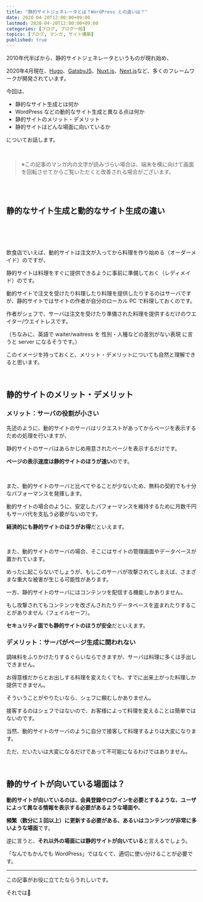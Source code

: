 ```yaml
---
title: "静的サイトジェネレータとは？WordPress との違いは？"
date: 2020-04-20T12:00:00+09:00
lastmod: 2020-04-20T12:00:00+09:00
categories: [ブログ, ブログ一般]
topics: [ブログ, マンガ, サイト構築]
published: true
---
```


2010年代半ばから、静的サイトジェネレータというものが現れ始め、

2020年4月現在、[Hugo](https://gohugo.io/)、[GatsbyJS](https://www.gatsbyjs.org/)、[Nuxt.js](https://ja.nuxtjs.org/)、[Next.js](https://nextjs.org/)など、多くのフレームワークが開発されています。

今回は、

- 静的なサイト生成とは何か
- WordPress などの動的なサイト生成と異なる点は何か
- 静的サイトのメリット・デメリット
- 静的サイトはどんな場面に向いているか

についてお話します。

<!--more-->

<br/>

> ※この記事のマンガ内の文字が読みづらい場合は、端末を横に向けて画面を回転させてからご覧いただくと改善される場合がございます。

<br/>

<manga src="blog-hajimeyokanato" alt="ブログ始めようかなーと思ってるんだけど、無料ブログサービスだと自由度低いって聞くし、やっぱり WordPress がいいのかな？">

<manga-text x={56} y={4} text="ブログ始めようかなーと<br/>思ってるんだけど" />

<manga-text x={56} y={70} text="無料ブログサービスだと<br/>自由度低いって聞くし<br/>やっぱり [WordPress](https://ja.wordpress.org/) が<br/>いいのかな？" />

</manga>



<manga src="wordpressmo-warukunaikedo" alt="WordPress も悪くないけど、静的サイトジェネレータもいい選択肢だと思うよ。な、なにそれ？">

<manga-text x={11} y={11} text="WordPress も<br/>悪くないけど" />

<manga-text x={57} y={13} text="**静的サイトジェネレータ**も<br/>いい選択肢だと思うよ" />

<manga-text x={11} y={81} text="な、なにそれ？" />

</manga>

<br/>

## 静的なサイト生成と動的なサイト生成の違い

<manga src="seitekisaitojeneretadeha" alt="静的サイトジェネレータでは作者が自分の PC ですべてのデータを管理していて、そこで準備されたコードをもとに生成された静的なページだけをサーバに置く">

<manga-text x={4} y={2} text="静的サイトジェネレータでは<br/>作者が自分の PC ですべてのデータを管理していて" />

<manga-text x={32} y={84} text="そこで準備されたコードをもとに<br/>生成された**静的なページだけ**を<tltp label='サーバ'>サービスを提供するコンピュータ</tltp>に置く" />

</manga>



<manga src="saitowo-miruhitoni-taishiteha" alt="サイトを見る人に対してはあらかじめ準備されたページを表示するだけで、データベースの情報を参照したり処理したりする必要がないから、高速なページ表示を実現できるんだよ">

<manga-text x={4} y={2} text="サイトを見る人に対しては<br/>あらかじめ準備されたページを表示するだけで" />

<manga-text x={38} y={18} text="**データベースの情報を参照したり<br/>処理したりする必要がない**から" />

<manga-text x={41} y={90} text="**高速なページ表示を実現できる**んだよ" />

</manga>

　

<manga src="taishite-dotekina" alt="対して動的なサイト生成の場合サーバ側でデータベースを管理していて、サーバにはコンテンツだけではなくサイトのデータベースや管理画面も置かれてるの">

<manga-text x={2} y={2} text="対して動的なサイト生成の場合<br/>サーバ側でデータベースを管理していて" />

<manga-text x={26} y={84} text="サーバには**コンテンツ**だけではなく<br/>**サイトのデータベースや管理画面**も置かれてるの" />

</manga>



<manga src="sabaha-yuzakara" alt="サーバはユーザからリクエストがあるたびにユーザ側から提供されたデータや自分の持つデータベースをもとに表示させるページを生成するんだよ">

<manga-text x={32} y={4} text="サーバはユーザからリクエストがあるたびに<br/>ユーザ側から提供されたデータや<br/>自分の持つデータベースをもとに<br/>表示させるページを生成するんだよ" />

</manga>

　

飲食店でいえば、動的サイトは注文が入ってから料理を作り始める（オーダーメイド）のですが、

静的サイトは料理をすぐに提供できるように事前に準備しておく（レディメイド）のです。

動的サイトで注文を受けたり料理したり料理を提供したりするのはサーバですが、静的サイトではサイトの作者が自分のローカル PC で料理しておくのです。

作者がシェフで、サーバは注文を受けたり準備された料理を提供するだけのウエイター/ウエイトレスです。

（ちなみに、英語で waiter/waitress を <tltp label="politically correct">性別・人種などの差別がない表現</tltp> に言うと server になるそうです。）

このイメージを持っておくと、メリット・デメリットについても自然と理解できると思います。

<br/>

## 静的サイトのメリット・デメリット

### メリット：サーバの役割が小さい

先述のように、動的サイトのサーバはリクエストがあってからページを表示するための処理を行いますが、

静的サイトのサーバはあらかじめ用意されたページを表示するだけです。

**ページの表示速度は静的サイトのほうが速い**のです。

<br/>

また、動的サイトのサーバと比べてやることが少ないため、無料の契約でも十分なパフォーマンスを発揮します。

動的サイトの場合のように、安定したパフォーマンスを維持するために月数千円もサーバ代を支払う必要がないのです。

**経済的にも静的サイトのほうがお得**だといえます。

<br/>

また、動的サイトのサーバの場合、そこにはサイトの管理画面やデータベースが置かれています。

めったに起こらないでしょうが、もしこのサーバが攻撃されてしまえば、さまざまな重大な被害が生じる可能性があります。

一方、静的サイトのサーバにはコンテンツを配信する機能しかありません。

もし攻撃されてもコンテンツを改ざんされたりデータベースを盗まれたりすることがありません（フェイルセーフ）。

**セキュリティ面でも静的サイトのほうが安全**だといえます。

### デメリット：サーバがページ生成に関われない

調味料をふりかけたりするぐらいならできますが、サーバは料理に多くは手出しできません。

お得意様だからとお出しする料理を変えたくても、すでに出来上がった料理しか提供できません。

そういうことがやりたいなら、シェフに頼むしかありません。

接客するのはシェフではないので、お客様によって料理を変えることは簡単ではないのです。

当然、動的サイトのサーバのように自分で接客して料理するよりは大変になります。

ただ、だいたいは大変になるだけであって不可能になるわけではありません。

<relpos link="hugo-yoyakutoko" />

<br/>

## 静的サイトが向いている場面は？

**動的サイトが向いているのは、会員登録やログインを必要とするような、ユーザによって異なる情報を表示する必要があるような場面や、**

**頻繁（数分に１回以上）に更新する必要がある、あるいはコンテンツが非常に多いような場面**です。

逆に言うと、**それ以外の場面には静的サイトが向いている**と言えるでしょう。

「なんでもかんでも WordPress」ではなくて、適切に使い分けることが必要です。

<relpos link="seikahoukoku1" />

---

この記事がお役に立てたならうれしいです。

それでは👋
